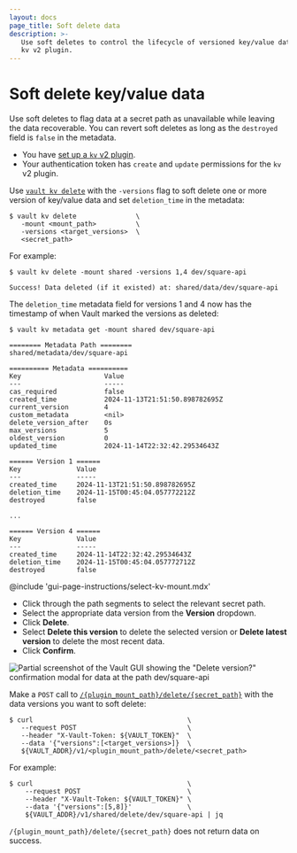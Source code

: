 ```yaml
---
layout: docs
page_title: Soft delete data
description: >-
   Use soft deletes to control the lifecycle of versioned key/value data in the
   kv v2 plugin.
---
```


# Soft delete key/value data

Use soft deletes to flag data at a secret path as unavailable while leaving the
data recoverable. You can revert soft deletes as long as the `destroyed` field
is `false` in the metadata.

<Tip title="Assumptions">

- You have [set up a `kv` v2 plugin](/vault/docs/secrets/kv/kv-v2/setup). 
- Your authentication token has `create` and `update` permissions for the `kv`
  v2 plugin.

</Tip>

<Tabs>

<Tab heading="CLI" group="cli">

Use [`vault kv delete`](/vault/docs/command/kv/delete) with the `-versions` flag to
soft delete one or more version of key/value data and set `deletion_time` in the
metadata:

```shell-session
$ vault kv delete               \
   -mount <mount_path>          \
   -versions <target_versions>  \
   <secret_path>
```

For example:

<CodeBlockConfig hideClipboard="true">

```shell-session
$ vault kv delete -mount shared -versions 1,4 dev/square-api

Success! Data deleted (if it existed) at: shared/data/dev/square-api
```

</CodeBlockConfig>

The `deletion_time` metadata field for versions 1 and 4 now has the timestamp
of when Vault marked the versions as deleted:

<CodeBlockConfig hideClipboard="true" highlight="22,31">

```shell-session
$ vault kv metadata get -mount shared dev/square-api

======== Metadata Path ========
shared/metadata/dev/square-api

========== Metadata ==========
Key                     Value
---                     -----
cas_required            false
created_time            2024-11-13T21:51:50.898782695Z
current_version         4
custom_metadata         <nil>
delete_version_after    0s
max_versions            5
oldest_version          0
updated_time            2024-11-14T22:32:42.29534643Z

====== Version 1 ======
Key              Value
---              -----
created_time     2024-11-13T21:51:50.898782695Z
deletion_time    2024-11-15T00:45:04.057772212Z
destroyed        false

...

====== Version 4 ======
Key              Value
---              -----
created_time     2024-11-14T22:32:42.29534643Z
deletion_time    2024-11-15T00:45:04.057772712Z
destroyed        false
```


</CodeBlockConfig>


</Tab>

<Tab heading="GUI" group="gui">

@include 'gui-page-instructions/select-kv-mount.mdx'

- Click through the path segments to select the relevant secret path.
- Select the appropriate data version from the **Version** dropdown.
- Click **Delete**.
- Select **Delete this version** to delete the selected version or
  **Delete latest version** to delete the most recent data.
- Click **Confirm**.

![Partial screenshot of the Vault GUI showing the "Delete version?" confirmation modal for data at the path dev/square-api](/img/gui/kv/delete-version.png)

</Tab>

<Tab heading="API" group="api">

Make a `POST` call to
[`/{plugin_mount_path}/delete/{secret_path}`](/vault/api-docs/secret/kv/kv-v2#delete-secret-versions)
with the data versions you want to soft delete:

```shell-session
$ curl                                       \
   --request POST                            \
   --header "X-Vault-Token: ${VAULT_TOKEN}"  \
   --data '{"versions":[<target_versions>]}  \
   ${VAULT_ADDR}/v1/<plugin_mount_path>/delete/<secret_path>
```

For example:

<CodeBlockConfig hideClipboard="true">

```shell-session
$ curl                                       \
    --request POST                           \
    --header "X-Vault-Token: ${VAULT_TOKEN}" \
    --data '{"versions":[5,8]}'              \
    ${VAULT_ADDR}/v1/shared/delete/dev/square-api | jq

```

`/{plugin_mount_path}/delete/{secret_path}` does not return data on success.

</CodeBlockConfig>

</Tab>

</Tabs>